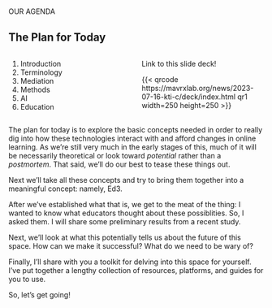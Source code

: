 #  {#agenda data-menu-title="Agenda" background="#9EABAE" background-image="assets/lab.png" background-size="35%" background-position="right 5% top 5%"}

[OUR AGENDA]{.r-fit-text}

## The Plan for Today

::: columns
::: {.column width="50%"}
1.  Introduction
2.  Terminology
3.  Mediation
4.  Methods
5.  AI
6.  Education
:::

::: {.column width="50%"}
Link to this slide deck!

{{< qrcode https://mavrxlab.org/news/2023-07-16-kti-c/deck/index.html qr1 width=250 height=250 >}}
:::
:::

::: notes
The plan for today is to explore the basic concepts needed in order to really dig into how these technologies interact with and afford changes in online learning.
As we're still very much in the early stages of this, much of it will be necessarily theoretical or look toward *potential* rather than a *postmortem*.
That said, we'll do our best to tease these things out.

Next we'll take all these concepts and try to bring them together into a meaningful concept: namely, Ed3.

After we've established what that is, we get to the meat of the thing: I wanted to know what educators thought about these possiblities.
So, I asked them.
I will share some preliminary results from a recent study.

Next, we'll look at what this potentially tells us about the future of this space.
How can we make it successful?
What do we need to be wary of?

Finally, I'll share with you a toolkit for delving into this space for yourself.
I've put together a lengthy collection of resources, platforms, and guides for you to use.

So, let's get going!
:::
